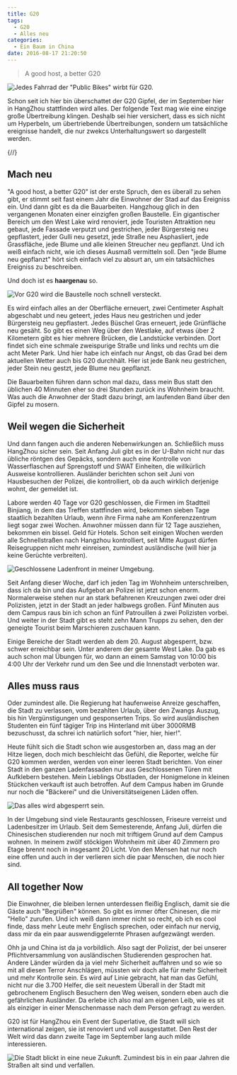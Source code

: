 ```yaml
---
title: G20
tags:
  - G20
  - Alles neu
categories:
  - Ein Baum in China
date: 2016-08-17 21:20:50
---
```



> A good host, a better G20

![Jedes Fahrrad der "Public Bikes" wirbt für G20.](/images/china/G20/rad.JPG)

Schon seit ich hier bin überschattet der G20 Gipfel, der im September hier in HangZhou stattfinden wird alles. Der folgende Text mag wie eine einzige große Übertreibung klingen. Deshalb sei hier versichert, dass es sich nicht um Hyperbeln, um übertriebende Übertreibungen, sondern um tatsächliche ereignisse handelt, die nur zwekcs Unterhaltungswert so dargestellt werden.

{/*<!-- more -->*/}

## Mach neu

"A good host, a better G20" ist der erste Spruch, den es überall zu sehen gibt, er stimmt seit fast einem Jahr die Einwohner der Stad auf das Ereigniss ein. Und dann gibt es da die Bauarbeiten. Hangzhoug glich in den vergangenen Monaten einer einzigfen großen Baustelle. Ein gigantischer Bereich um den West Lake wird renoviert, jede Touristen Attraktion neu gebaut, jede Fassade verputzt und gestrichen, jeder Bürgersteig neu gepflastert, jeder Gulli neu gesetzt, jede Straße neu Asphasliert, jede Grassfläche, jede Blume und alle kleinen Streucher neu gepflanzt. Und ich weiß einfach nicht, wie ich dieses Ausmaß vermitteln soll. Den "jede Blume neu gepflanzt" hört sich einfach viel zu absurt an, um ein tatsächliches Ereigniss zu beschreiben.

Und doch ist es **haargenau** so.

![Vor G20 wird die Baustelle noch schnell versteckt.](/images/china/G20/Baustellen.jpg)

Es wird einfach alles an der Oberfläche erneuert, zwei Centimeter Asphalt abgeschabt und neu geteert, jedes Haus neu gestrichen und jeder Bürgersteig neu gepflastert. Jedes Büschel Gras erneuert, jede Grünfläche neu gesäht. So gibt es einen Weg über den Westlake, auf etwas über 2 Kilometern gibt es hier mehrere Brücken, die Landstücke verbinden. Dort findet sich eine schmale zweispurige Straße und links und rechts um die acht Meter Park. Und hier habe ich einfach nur Angst, ob das Grad bei dem aktuellen Wetter auch bis G20 durchhält. Hier ist jede Bank neu gestrichen, jeder Stein neu gestzt, jede Blume neu gepflanzt.

Die Bauarbeiten führen dann schon mal dazu, dass mein Bus statt den üblichen 40 Minnuten eher so drei Stunden zurück ins Wohnheim braucht. Was auch die Anwohner der Stadt dazu bringt, am laufenden Band über den Gipfel zu mosern.

## Weil wegen die Sicherheit

Und dann fangen auch die anderen Nebenwirkungen an. Schließlich muss HangZhou sicher sein. Seit Anfang Juli gibt es in der U-Bahn nicht nur das übliche röntgen des Gepäcks, sondern auch eine Kontrolle von Wasserflaschen auf Sprengstoff und SWAT Einheiten, die willkürlich Ausweise kontrollieren. Ausländer berichten schon seit Juni von Hausbesuchen der Polizei, die kontrolliert, ob da auch wirklich derjenige wohnt, der gemeldet ist.

Labore werden 40 Tage vor G20 geschlossen, die Firmen im Stadtteil Binjiang, in dem das Treffen stattfinden wird, bekommen sieben Tage staatlich bezahlten Urlaub, wenn ihre Firma nahe am Konferenzzentrum liegt sogar zwei Wochen. Anwohner müssen dann für 12 Tage ausziehen, bekommen ein bissel. Geld für Hotels. Schon seit einigen Wochen werden alle Schnellstraßen nach Hangzhou kontrolliert, seit Mitte August dürfen Reisegruppen nicht mehr einreisen, zumindest ausländische (will hier ja keine Gerüchte verbreiten).

![Geschlossene Ladenfront in meiner Umgebung.](/images/china/G20/ladenfront.jpg)

Seit Anfang dieser Woche, darf ich jeden Tag im Wohnheim unterschreiben, dass ich da bin und das Aufgebot an Polizei ist jetzt schon enorm. Normalerweise stehen nur an stark befahrenen Kreuzungen zwei oder drei Polizisten, jetzt in der Stadt an jeder halbwegs großen. Fünf Minuten aus dem Campus raus bin ich schon an fünf Patrouillen á zwei Polizisten vorbei. Und weiter in der Stadt gibt es steht zehn Mann Trupps zu sehen, den der geneigte Tourist beim Marschieren zuschauen kann.

Einige Bereiche der Stadt werden ab dem 20. August abgesperrt, bzw. schwer erreichbar sein. Unter anderem der gesamte West Lake. Da gab es auch schon mal Übungen für, wo dann an einem Samstag von 10:00 bis 4:00 Uhr der Verkehr rund um den See und die Innenstadt verboten war.

## Alles muss raus

Oder zumindest alle. Die Regierung hat haufenweise Anreize geschaffen, die Stadt zu verlassen, vom bezahlten Urlaub, über den Zwangs Auszug, bis hin Vergünstigungen und gesponserten Trips. So wird ausländischen Studenten ein fünf tägiger Trip ins Hinterland mit über 3000RMB bezuschusst, da schrei ich natürlich sofort "hier, hier, hier!".

Heute fühlt sich die Stadt schon wie ausgestorben an, dass mag an der Hitze liegen, doch mich beschleicht das Gefühl, die Reporter, welche für G20 kommen werden, werden von einer leeren Stadt berichten. Von einer Stadt in den ganzen Ladenfassaden nur aus Geschlossenen Türen mit Aufklebern bestehen. Mein Lieblings Obstladen, der Honigmelone in kleinen Stückchen verkauft ist auch betroffen. Auf dem Campus haben im Grunde nur noch die "Bäckerei" und die Universitätseigenen Läden offen.

![Das alles wird abgesperrt sein.](/images/china/G20/lake.jpg)

In der Umgebung sind viele Restaurants geschlossen, Friseure verreist und Ladenbesitzer im Urlaub. Seit dem Semesterende, Anfang Juli, dürfen die Chinesischen studierenden nur noch mit triftigem Grund auf dem Campus wohnen. In meinem zwölf stöckigen Wohnheim mit über 40 Zimmern pro Etage brennt noch in insgesamt 20 Licht. Von den Mensen hat nur noch eine offen und auch in der verlieren sich die paar Menschen, die noch hier sind.

## All together Now

Die Einwohner, die bleiben lernen unterdessen fleißig Englisch, damit sie die Gäste auch "Begrüßen" können. So gibt es immer öfter Chinesen, die mir "Hello" zurufen. Und ich weiß dann immer nicht so recht, ob ich es cool finde, dass mehr Leute mehr Englisch sprechen, oder einfach nur nervig, dass mir da ein paar auswendiggelernte Phrasen aufgezwängt werden.

Ohh ja und China ist da ja vorbildlich. Also sagt der Polizist, der bei unserer Pflichtversammlung von ausländischen Studierenden gesprochen hat. Andere Länder würden da ja viel mehr Sicherheit auffahren und so wie so mit all diesen Terror Anschlägen, müssten wir doch alle für mehr Sicherheit und mehr Kontrolle sein. Es wird auf Linie gebracht, hat man das Gefühl, nicht nur die 3.700 Helfer, die seit neuestem Überall in der Stadt mit gebrochenem Englisch Besuchern den Weg weisen, sondern eben auch die gefährlichen Ausländer. Da erlebe ich also mal am eigenen Leib, wie es sit als einziger in einer Menschenmasse nach dem Person gefragt zu werden.

G20 ist für HangZhou ein Event der Superlative, die Stadt will sich international zeigen, sie ist renoviert und voll ausgestattet. Den Rest der Welt wird das dann zweite Tage im September lang auch milde interessieren.

![Die Stadt blickt in eine neue Zukunft. Zumindest bis in ein paar Jahren die Straßen alt sind und verfallen.](/images/china/G20/stadt.JPG)
